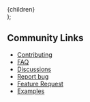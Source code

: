 
  <Layout showSubMenu={true} title="Infinity Community">
    <div className="container mx-auto my-10">{children}</div>
  </Layout>
);

## Community Links

- [Contributing](https://github.com/yesoreyeram/grafana-infinity-datasource)
- [FAQ](https://github.com/yesoreyeram/grafana-infinity-datasource/discussions/categories/q-a)
- [Discussions](https://github.com/yesoreyeram/grafana-infinity-datasource/discussions)
- [Report bug](https://github.com/yesoreyeram/grafana-infinity-datasource/issues/new/choose)
- [Feature Request](https://github.com/yesoreyeram/grafana-infinity-datasource/issues/new/choose)
- [Examples](https://github.com/yesoreyeram/grafana-infinity-datasource/discussions/categories/show-and-tell)
